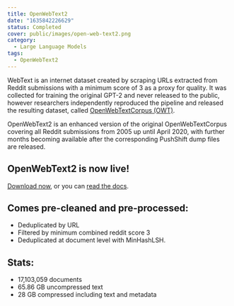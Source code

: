 ```yaml
---
title: OpenWebText2
date: "1635842226629"
status: Completed
cover: public/images/open-web-text2.png
category:
  - Large Language Models
tags:
  - OpenWebText2
---
```


WebText is an internet dataset created by scraping URLs extracted from Reddit submissions with a minimum score of 3 as a proxy for quality. It was collected for training the original GPT-2 and never released to the public, however researchers independently reproduced the pipeline and released the resulting dataset, called [OpenWebTextCorpus (OWT)](https://skylion007.github.io/OpenWebTextCorpus/).

OpenWebText2 is an enhanced version of the original OpenWebTextCorpus covering all Reddit submissions from 2005 up until April 2020, with further months becoming available after the corresponding PushShift dump files are released.

## OpenWebText2 is now live!

[Download now](https://the-eye.eu/public/AI/pile_preliminary_components/openwebtext2.jsonl.zst.tar), or you can [read the docs](https://openwebtext2.readthedocs.io).

## Comes pre-cleaned and pre-processed:

- Deduplicated by URL
- Filtered by minimum combined reddit score 3
- Deduplicated at document level with MinHashLSH.

## Stats:

- 17,103,059 documents
- 65.86 GB uncompressed text
- 28 GB compressed including text and metadata

